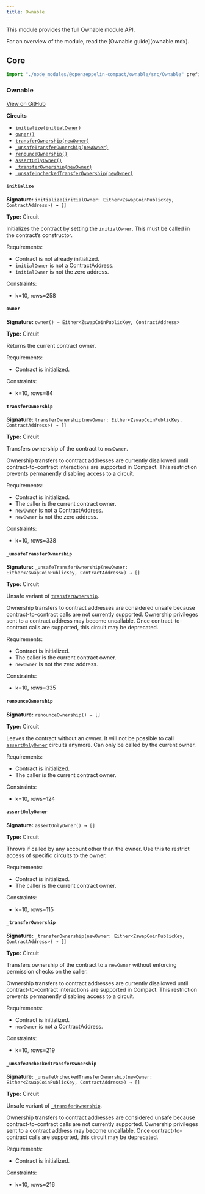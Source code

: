 ```yaml
---
title: Ownable
---
```


This module provides the full Ownable module API.

<Callout>
For an overview of the module, read the [Ownable guide](ownable.mdx).
</Callout>

## Core

```ts
import "./node_modules/@openzeppelin-compact/ownable/src/Ownable" prefix Ownable_;
```

### Ownable

[View on GitHub](https://github.com/OpenZeppelin/compact-contracts/blob/main/contracts/ownable/src/Ownable.compact)

**Circuits**

* [`initialize(initialOwner)`](#initialize)
* [`owner()`](#owner)
* [`transferOwnership(newOwner)`](#transferownership)
* [`_unsafeTransferOwnership(newOwner)`](#_unsafetransferownership)
* [`renounceOwnership()`](#renounceownership)
* [`assertOnlyOwner()`](#assertonlyowner)
* [`_transferOwnership(newOwner)`](#_transferownership)
* [`_unsafeUncheckedTransferOwnership(newOwner)`](#_unsafeuncheckedtransferownership)

#### `initialize`

**Signature:** `initialize(initialOwner: Either<ZswapCoinPublicKey, ContractAddress>) → []`

**Type:** Circuit

Initializes the contract by setting the `initialOwner`.
This must be called in the contract’s constructor.

Requirements:

* Contract is not already initialized.
* `initialOwner` is not a ContractAddress.
* `initialOwner` is not the zero address.

Constraints:

* k=10, rows=258

#### `owner`

**Signature:** `owner() → Either<ZswapCoinPublicKey, ContractAddress>`

**Type:** Circuit

Returns the current contract owner.

Requirements:

* Contract is initialized.

Constraints:

* k=10, rows=84

#### `transferOwnership`

**Signature:** `transferOwnership(newOwner: Either<ZswapCoinPublicKey, ContractAddress>) → []`

**Type:** Circuit

Transfers ownership of the contract to `newOwner`.

<Callout>
Ownership transfers to contract addresses are currently disallowed until contract-to-contract interactions are supported in Compact.
</Callout>
This restriction prevents permanently disabling access to a circuit.

Requirements:

* Contract is initialized.
* The caller is the current contract owner.
* `newOwner` is not a ContractAddress.
* `newOwner` is not the zero address.

Constraints:

* k=10, rows=338

#### `_unsafeTransferOwnership`

**Signature:** `_unsafeTransferOwnership(newOwner: Either<ZswapCoinPublicKey, ContractAddress>) → []`

**Type:** Circuit

Unsafe variant of [`transferOwnership`](#transferownership).

<Callout type='warn'>
Ownership transfers to contract addresses are considered unsafe because contract-to-contract calls are not currently supported.
</Callout>
Ownership privileges sent to a contract address may become uncallable.
Once contract-to-contract calls are supported, this circuit may be deprecated.

Requirements:

* Contract is initialized.
* The caller is the current contract owner.
* `newOwner` is not the zero address.

Constraints:

* k=10, rows=335

#### `renounceOwnership`

**Signature:** `renounceOwnership() → []`

**Type:** Circuit

Leaves the contract without an owner.
It will not be possible to call [`assertOnlyOwner`](#assertonlyowner) circuits anymore.
Can only be called by the current owner.

Requirements:

* Contract is initialized.
* The caller is the current contract owner.

Constraints:

* k=10, rows=124

#### `assertOnlyOwner`

**Signature:** `assertOnlyOwner() → []`

**Type:** Circuit

Throws if called by any account other than the owner.
Use this to restrict access of specific circuits to the owner.

Requirements:

* Contract is initialized.
* The caller is the current contract owner.

Constraints:

* k=10, rows=115

#### `_transferOwnership`

**Signature:** `_transferOwnership(newOwner: Either<ZswapCoinPublicKey, ContractAddress>) → []`

**Type:** Circuit

Transfers ownership of the contract to a `newOwner` without enforcing permission checks on the caller.

<Callout>
Ownership transfers to contract addresses are currently disallowed until contract-to-contract interactions are supported in Compact.
</Callout>
This restriction prevents permanently disabling access to a circuit.

Requirements:

* Contract is initialized.
* `newOwner` is not a ContractAddress.

Constraints:

* k=10, rows=219

#### `_unsafeUncheckedTransferOwnership`

**Signature:** `_unsafeUncheckedTransferOwnership(newOwner: Either<ZswapCoinPublicKey, ContractAddress>) → []`

**Type:** Circuit

Unsafe variant of [`_transferOwnership`](#_transferownership).

<Callout type='warn'>
Ownership transfers to contract addresses are considered unsafe because contract-to-contract calls are not currently supported.
</Callout>
Ownership privileges sent to a contract address may become uncallable.
Once contract-to-contract calls are supported, this circuit may be deprecated.

Requirements:

* Contract is initialized.

Constraints:

* k=10, rows=216
